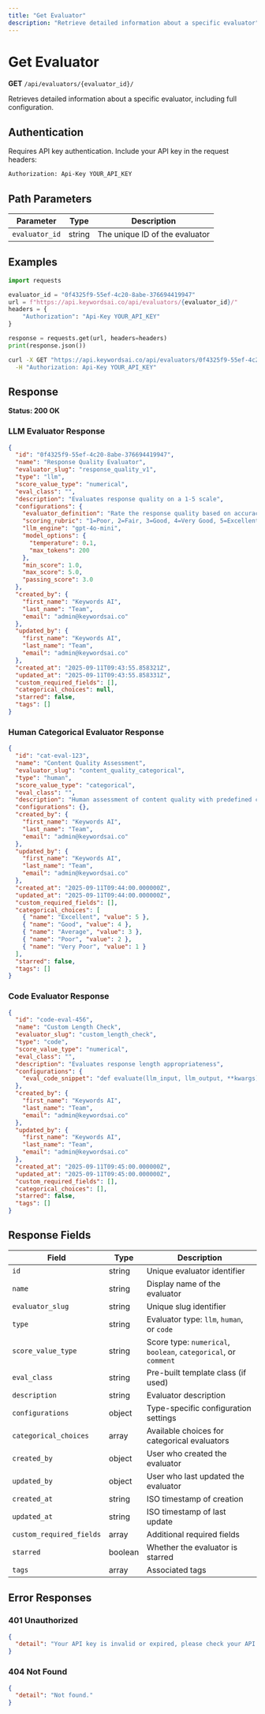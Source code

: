 ```yaml
---
title: "Get Evaluator"
description: "Retrieve detailed information about a specific evaluator"
---
```


# Get Evaluator

**GET** `/api/evaluators/{evaluator_id}/`

Retrieves detailed information about a specific evaluator, including full configuration.

## Authentication

Requires API key authentication. Include your API key in the request headers:

```bash
Authorization: Api-Key YOUR_API_KEY
```

## Path Parameters

| Parameter | Type | Description |
|-----------|------|-------------|
| `evaluator_id` | string | The unique ID of the evaluator |

## Examples

<CodeGroup>

```python Python
import requests

evaluator_id = "0f4325f9-55ef-4c20-8abe-376694419947"
url = f"https://api.keywordsai.co/api/evaluators/{evaluator_id}/"
headers = {
    "Authorization": "Api-Key YOUR_API_KEY"
}

response = requests.get(url, headers=headers)
print(response.json())
```

```bash cURL
curl -X GET "https://api.keywordsai.co/api/evaluators/0f4325f9-55ef-4c20-8abe-376694419947/" \
  -H "Authorization: Api-Key YOUR_API_KEY"
```

</CodeGroup>

## Response

**Status: 200 OK**

### LLM Evaluator Response

```json
{
  "id": "0f4325f9-55ef-4c20-8abe-376694419947",
  "name": "Response Quality Evaluator",
  "evaluator_slug": "response_quality_v1",
  "type": "llm",
  "score_value_type": "numerical",
  "eval_class": "",
  "description": "Evaluates response quality on a 1-5 scale",
  "configurations": {
    "evaluator_definition": "Rate the response quality based on accuracy, relevance, and completeness.\n<llm_input>{{llm_input}}</llm_input>\n<llm_output>{{llm_output}}</llm_output>",
    "scoring_rubric": "1=Poor, 2=Fair, 3=Good, 4=Very Good, 5=Excellent",
    "llm_engine": "gpt-4o-mini",
    "model_options": {
      "temperature": 0.1,
      "max_tokens": 200
    },
    "min_score": 1.0,
    "max_score": 5.0,
    "passing_score": 3.0
  },
  "created_by": {
    "first_name": "Keywords AI",
    "last_name": "Team",
    "email": "admin@keywordsai.co"
  },
  "updated_by": {
    "first_name": "Keywords AI",
    "last_name": "Team",
    "email": "admin@keywordsai.co"
  },
  "created_at": "2025-09-11T09:43:55.858321Z",
  "updated_at": "2025-09-11T09:43:55.858331Z",
  "custom_required_fields": [],
  "categorical_choices": null,
  "starred": false,
  "tags": []
}
```

### Human Categorical Evaluator Response

```json
{
  "id": "cat-eval-123",
  "name": "Content Quality Assessment",
  "evaluator_slug": "content_quality_categorical",
  "type": "human",
  "score_value_type": "categorical",
  "eval_class": "",
  "description": "Human assessment of content quality with predefined categories",
  "configurations": {},
  "created_by": {
    "first_name": "Keywords AI",
    "last_name": "Team",
    "email": "admin@keywordsai.co"
  },
  "updated_by": {
    "first_name": "Keywords AI",
    "last_name": "Team",
    "email": "admin@keywordsai.co"
  },
  "created_at": "2025-09-11T09:44:00.000000Z",
  "updated_at": "2025-09-11T09:44:00.000000Z",
  "custom_required_fields": [],
  "categorical_choices": [
    { "name": "Excellent", "value": 5 },
    { "name": "Good", "value": 4 },
    { "name": "Average", "value": 3 },
    { "name": "Poor", "value": 2 },
    { "name": "Very Poor", "value": 1 }
  ],
  "starred": false,
  "tags": []
}
```

### Code Evaluator Response

```json
{
  "id": "code-eval-456",
  "name": "Custom Length Check",
  "evaluator_slug": "custom_length_check",
  "type": "code",
  "score_value_type": "numerical",
  "eval_class": "",
  "description": "Evaluates response length appropriateness",
  "configurations": {
    "eval_code_snippet": "def evaluate(llm_input, llm_output, **kwargs):\n    length = len(llm_output.split())\n    if length < 10:\n        return 1\n    elif length < 50:\n        return 3\n    else:\n        return 5"
  },
  "created_by": {
    "first_name": "Keywords AI",
    "last_name": "Team",
    "email": "admin@keywordsai.co"
  },
  "updated_by": {
    "first_name": "Keywords AI",
    "last_name": "Team",
    "email": "admin@keywordsai.co"
  },
  "created_at": "2025-09-11T09:45:00.000000Z",
  "updated_at": "2025-09-11T09:45:00.000000Z",
  "custom_required_fields": [],
  "categorical_choices": [],
  "starred": false,
  "tags": []
}
```

## Response Fields

| Field | Type | Description |
|-------|------|-------------|
| `id` | string | Unique evaluator identifier |
| `name` | string | Display name of the evaluator |
| `evaluator_slug` | string | Unique slug identifier |
| `type` | string | Evaluator type: `llm`, `human`, or `code` |
| `score_value_type` | string | Score type: `numerical`, `boolean`, `categorical`, or `comment` |
| `eval_class` | string | Pre-built template class (if used) |
| `description` | string | Evaluator description |
| `configurations` | object | Type-specific configuration settings |
| `categorical_choices` | array | Available choices for categorical evaluators |
| `created_by` | object | User who created the evaluator |
| `updated_by` | object | User who last updated the evaluator |
| `created_at` | string | ISO timestamp of creation |
| `updated_at` | string | ISO timestamp of last update |
| `custom_required_fields` | array | Additional required fields |
| `starred` | boolean | Whether the evaluator is starred |
| `tags` | array | Associated tags |

## Error Responses

### 401 Unauthorized

```json
{
  "detail": "Your API key is invalid or expired, please check your API key at https://platform.keywordsai.co/platform/api/api-keys"
}
```

### 404 Not Found

```json
{
  "detail": "Not found."
}
```